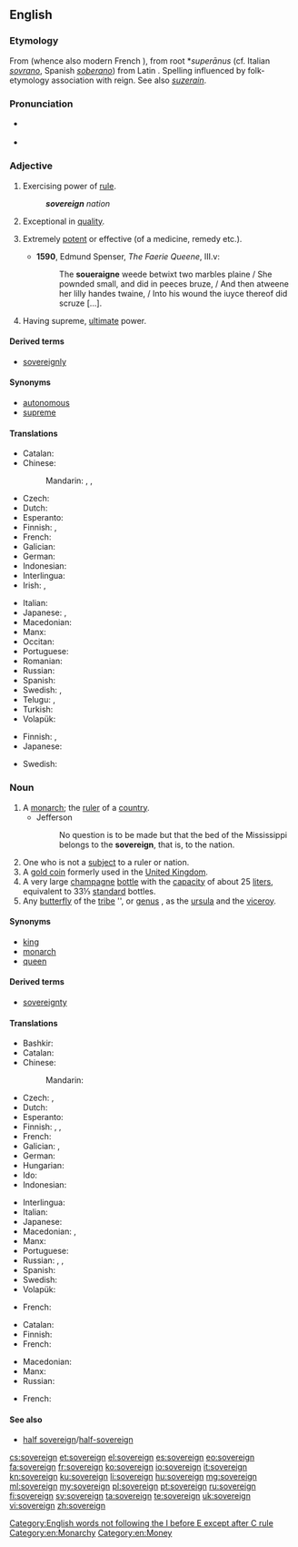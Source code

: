 ==English==
{{rfi}}
{{wikipedia}}

===Etymology===
From {{etyl|fro}} {{term|soverain|lang=la}} (whence also modern French {{term|souverain|lang=fr}}), from {{etyl|VL.}} root *''superānus'' (cf. Italian ''[[sovrano]]'', Spanish ''[[soberano]]'') from Latin {{term|super||above|lang=la}}. Spelling influenced by folk-etymology association with reign. See also ''[[suzerain]]''.

===Pronunciation===
* {{a|UK}} {{IPA|/ˈsɒv.rɪn/}}
* {{audio|en-us-sovereign.ogg|Audio (US)}}

===Adjective===
{{en-adj}}

# Exercising power of [[rule]].
#: '''''sovereign''' nation''
# Exceptional in [[quality]].
# {{context|now|_|rare}} Extremely [[potent]] or effective (of a medicine, remedy etc.).
#* '''1590''', Edmund Spenser, ''The Faerie Queene'', III.v:
#*: The '''soueraigne''' weede betwixt two marbles plaine / She pownded small, and did in peeces bruze, / And then atweene her lilly handes twaine, / Into his wound the iuyce thereof did scruze [...].
# Having supreme, [[ultimate]] power.

====Derived terms====
* [[sovereignly]]

====Synonyms====
* [[autonomous]]
* [[supreme]]

====Translations====
{{trans-top|exercising power of rule}}
* Catalan: {{t+|ca|sobirà}}
* Chinese:
*: Mandarin: {{t|cmn|自主|tr=zìzhǔ de|alt=自主的|sc=Hani}}, {{t|cmn|獨立|alt=獨立的|sc=Hani}}, {{t|cmn|独立|tr=dúlì de|alt=独立的|sc=Hani}}
* Czech: {{t-|cs|svrchovaný}}
* Dutch: {{t+|nl|soeverein}}
* Esperanto: {{t-|eo|suverena}}
* Finnish: {{t+|fi|itsenäinen}}, {{t+|fi|suvereeni}}
* French: {{t+|fr|souverain}}
* Galician: {{t-|gl|soberano}}
* German: {{t-|de|souverän}}
* Indonesian: {{t+|id|berdaulat}}
* Interlingua: {{t-|ia|soveran}}
* Irish: {{t-|ga|ardcheannasach}}, {{t-|ga|ceannasach}}
{{trans-mid}}
* Italian: {{t+|it|sovrano}}
* Japanese: {{t+|ja|独立|tr=どくりつした, dokuritsu-shita|alt=独立した}}, {{t-|ja|自立|tr=じりつした, jiritsu-shita|alt=自立した}}
* Macedonian: {{t-|mk|суверен|m|tr=súveren|sc=Cyrl}}
* Manx: {{t-|gv|ard-reeoil}}
* Occitan: {{t+|oc|sobeiran}}
* Portuguese: {{t+|pt|soberano}}
* Romanian: {{t+|ro|suveran}}
* Russian: {{t+|ru|суверенный|tr=suverénnyj|sc=Cyrl}}
* Spanish: {{t+|es|soberano}}
* Swedish: {{t+|sv|självständig}}, {{t+|sv|suverän}}
* Telugu: {{t-|te|సార్వభౌమ|tr=saarvabhauma|sc=Telu}}, {{t-|te|సర్వసత్తాక|tr=sarvasattaaka|sc=Telu}}
* Turkish: {{t+|tr|egemen}}
* Volapük: {{t-|vo|soveränik}}
{{trans-bottom}}

{{trans-top|exceptional in quality}}
* Finnish: {{t+|fi|erinomainen}}, {{t+|fi|suvereeni}}
* Japanese: {{t-|ja|卓越した|tr=takuetsu shita}}
{{trans-mid}}
* Swedish: {{t+|sv|suverän}}
{{trans-bottom}}

===Noun===
{{en-noun}}

# A [[monarch]]; the [[ruler]] of a [[country]].
#* Jefferson
#*: No question is to be made but that the bed of the Mississippi belongs to the '''sovereign''', that is, to the nation.
# One who is not a [[subject]] to a ruler or nation.
# A [[gold coin]] formerly used in the [[United Kingdom]].
# A very large [[champagne]] [[bottle]] with the [[capacity]] of about 25 [[liter]]s, equivalent to 33⅓ [[standard]] bottles.
# Any [[butterfly]] of the [[tribe]] ''{{taxlink|Nymphalidi|tribe}}, or [[genus]] {{taxlink|Basilarchia|genus}}, as the [[ursula]] and the [[viceroy]].

====Synonyms====
* [[king]]
* [[monarch]]
* [[queen]]

====Derived terms====
* [[sovereignty]]

====Translations====
{{trans-top|monarch}}
* Bashkir: {{tø|ba|батша|tr=batša|sc=Cyrl}}
* Catalan: {{t+|ca|sobirà|m}}
* Chinese:
*: Mandarin: {{t|cmn|君主|tr=jūnzhǔ|sc=Hani}}
* Czech: {{t-|cs|vládce|m}}, {{t-|cs|panovník|m}}
* Dutch: {{t|nl|vorst|m}}
* Esperanto: {{t-|eo|suvereno}}
* Finnish: {{t+|fi|monarkki}}, {{t+|fi|hallitsija}}, {{t-|fi|valtias}}
* French: {{t+|fr|souverain|m}}
* Galician: {{t-|gl|soberano|m}}, {{t-|gl|soberana|f}}
* German: {{t+|de|Souverän}}
* Hungarian: {{t+|hu|uralkodó}}
* Ido: {{t+|io|rejo}}
* Indonesian: {{t+|id|penguasa}}
{{trans-mid}}
* Interlingua: {{t-|ia|soverano}}
* Italian: {{t+|it|sovrano}}
* Japanese: {{t+|ja|君主|tr=くんしゅ, kunshu}}
* Macedonian: {{t-|mk|владетел|m|tr=vládetel|sc=Cyrl}}, {{t-|mk|суверен|m|tr=súveren|sc=Cyrl}}
* Manx: {{t-|gv|ard-ree|m}}
* Portuguese: {{t+|pt|suserano|m}}
* Russian: {{t+|ru|суверен|m|tr=suverén|sc=Cyrl}}, {{t+|ru|властитель|m|tr=vlastítel'|sc=Cyrl}}, {{t+|ru|монарх|m|tr=monárx|sc=Cyrl}}
* Spanish: {{t+|es|soberano}}
* Swedish: {{t+|sv|regent|c}}
* Volapük: {{t-|vo|soveran}}
{{trans-bottom}}

{{trans-top|one who is not a subject to a ruler or nation}}
* French: {{t+|fr|souverain|m}}
{{trans-mid}}
{{trans-bottom}}

{{trans-top|coin}}
* Catalan: {{t+|ca|sobirà|m}}
* Finnish: {{t-SOP|fi|[[punta|punnan]] [[kultaraha]]}}
* French: {{t+|fr|souverain|m}}
{{trans-mid}}
* Macedonian: {{t-|mk|соверин|m|tr=sóverin|sc=Cyrl}}
* Manx: {{t-|gv|punt airhey|m}}
* Russian: {{t+|ru|соверен|m|tr=sóveren|sc=Cyrl}}
{{trans-bottom}}

{{trans-top|very large champagne bottle}}
* French: {{t+|fr|souverain|m}}
{{trans-mid}}
{{trans-bottom}}

====See also====
* [[half sovereign]]/[[half-sovereign]]

[[Category:English words not following the I before E except after C rule]]
[[Category:en:Monarchy]]
[[Category:en:Money]]

[[cs:sovereign]]
[[et:sovereign]]
[[el:sovereign]]
[[es:sovereign]]
[[eo:sovereign]]
[[fa:sovereign]]
[[fr:sovereign]]
[[ko:sovereign]]
[[io:sovereign]]
[[it:sovereign]]
[[kn:sovereign]]
[[ku:sovereign]]
[[li:sovereign]]
[[hu:sovereign]]
[[mg:sovereign]]
[[ml:sovereign]]
[[my:sovereign]]
[[pl:sovereign]]
[[pt:sovereign]]
[[ru:sovereign]]
[[fi:sovereign]]
[[sv:sovereign]]
[[ta:sovereign]]
[[te:sovereign]]
[[uk:sovereign]]
[[vi:sovereign]]
[[zh:sovereign]]